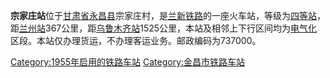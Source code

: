 {{Infobox China railway station 
 |车站名称=宗家庄站
 |车站位置=[[甘肃省|甘肃省]][[永昌县|永昌县]]宗家庄村
 |归属=[[兰州铁路局|兰州铁路局]] 
 |线路=[[兰新铁路|兰新铁路]] 
 |车站等级=[[四等站_(中国)|四等站]] 
}}
'''宗家庄站'''位于[[甘肃省|甘肃省]][[永昌县|永昌县]]宗家庄村，是[[兰新铁路|兰新铁路]]的一座火车站，等级为[[四等站_(中国)|四等站]]，距[[兰州站|兰州站]]367公里，距[[乌鲁木齐站|乌鲁木齐站]]1525公里，本站及相邻上下行区间均为[[电气化|电气化]]区段。本站仅办理货运，不办理客运业务。邮政编码为737000。

{{Start rail box|[[中国铁路|中国铁路]]}} 
{{s-inop|[[青山堡站|青山堡]]}} 
{{s-line|[[兰新铁路|兰新铁路]]}} 
{{s-inop|[[金昌站|金昌]]}} 
{{End box}} 
 
{{兰新铁路}} 
[[Category:1955年启用的铁路车站|Category:1955年启用的铁路车站]] 
[[Category:金昌市铁路车站|Category:金昌市铁路车站]]